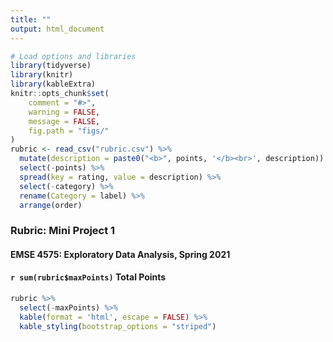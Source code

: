 ```yaml
---
title: ""
output: html_document
---
```


```r
# Load options and libraries
library(tidyverse)
library(knitr)
library(kableExtra)
knitr::opts_chunk$set(
    comment = "#>",
    warning = FALSE,
    message = FALSE,
    fig.path = "figs/"
)
rubric <- read_csv("rubric.csv") %>% 
  mutate(description = paste0("<b>", points, '</b><br>', description)) %>% 
  select(-points) %>% 
  spread(key = rating, value = description) %>%
  select(-category) %>% 
  rename(Category = label) %>% 
  arrange(order)
```

### Rubric: Mini Project 1
#### EMSE 4575: Exploratory Data Analysis, Spring 2021
#### `r sum(rubric$maxPoints)` Total Points

```r
rubric %>%
  select(-maxPoints) %>% 
  kable(format = 'html', escape = FALSE) %>% 
  kable_styling(bootstrap_options = "striped")
```



